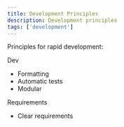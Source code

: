 ```yaml
---
title: Development Principles
description: Development principles
tags: ['development']
---
```


Principles for rapid development:

Dev

- Formatting
- Automatic tests
- Modular

Requirements

- Clear requirements

